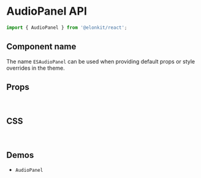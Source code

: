 
<Meta title="Components API/AudioPanel" />

# AudioPanel API

```js
import { AudioPanel } from '@elonkit/react';
```

## Component name

The name `ESAudioPanel` can be used when providing default props or style overrides in the theme.

## Props

<TableInterface name="AudioPanelProps" variant="props" />

<br />

## CSS

<TableInterface name="AudioPanelClasses" variant="css" />

<br />

## Demos

<ul>
  <li>
    <LinkTo kind="components-AudioPanel" story="demo">
      <code>AudioPanel</code>
    </LinkTo>
  </li>
</ul>
